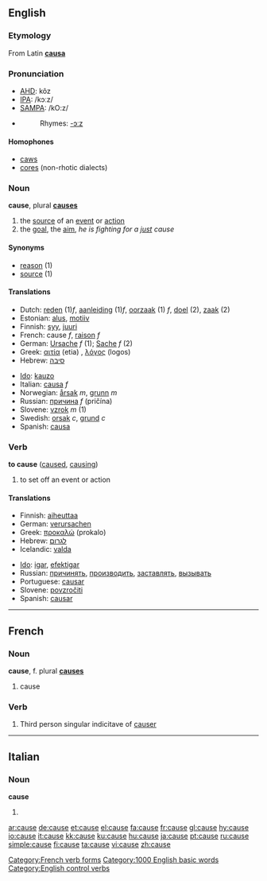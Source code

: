 ==English==

{{rank|truth|turn|hold|417|cause|close|England|sense}}

===Etymology===
From Latin '''[[causa]]'''

===Pronunciation===
*[[w:AHD|AHD]]: kôz
*[[w:IPA|IPA]]: /kɔːz/
*[[w:SAMPA|SAMPA]]: /kO:z/
*{{audio|en-us-cause.ogg|Audio (US)}}
*:Rhymes: [[Rhymes:English:-ɔːz|-ɔːz]]

====Homophones====
*[[caws]]
*[[cores]] (non-rhotic dialects)

===Noun===
'''cause''', plural '''[[causes]]'''
# the [[source]] of an [[event]] or [[action]]
# the [[goal]], the [[aim]], ''he is fighting for a [[just]] cause''

====Synonyms====
*[[reason]] (1)
*[[source]] (1)

====Translations====
{{top}}
*Dutch: [[reden]] (1)''f'', [[aanleiding]] (1)''f'', [[oorzaak]] (1) ''f'', [[doel]] (2), [[zaak]] (2)
*Estonian: [[alus#Estonian|alus]], [[motiiv]]
*Finnish: [[syy]], [[juuri]]
*French: cause ''f'', [[raison]] ''f''
*German: [[Ursache]] ''f'' (1); [[Sache]] ''f'' (2)
*Greek: [[αιτία]] (etia) {{f}}, [[λόγος]] (logos) {{m}}
*Hebrew: [[סיבה]] 
{{mid}}
*[[Ido]]: [[kauzo]]
*Italian: [[causa]] ''f''
*Norwegian: [[årsak]] ''m'', [[grunn]] ''m''
*Russian: [[причина]] ''f'' (pričína)
*Slovene: [[vzrok]] ''m'' (1)
*Swedish: [[orsak]] ''c'', [[grund]] ''c''
*Spanish: [[causa]]
{{bottom}}

===Verb===
'''to cause'''  ([[caused]], [[causing]])
#to set off an event or action

====Translations====
{{top}}
*Finnish: [[aiheuttaa]]
*German: [[verursachen]]
*Greek: [[προκαλώ]] (prokalo)
*Hebrew: [[לגרום]]
*Icelandic: [[valda]]
{{mid}}
*[[Ido]]: [[igar]], [[efektigar]]
*Russian: [[причинять]], [[производить]], [[заставлять]], [[вызывать]]
*Portuguese: [[causar]]
*Slovene: [[povzročiti]]
*Spanish: [[causar]]
{{bottom}}

----

==French==

===Noun===
'''cause''', f. plural '''[[causes]]'''
# cause

===Verb===
# Third person singular indicitave of [[causer]]
[[Category:French verb forms]]

----

==Italian==

===Noun===
'''cause''' {{f}}
# {{plural of|causa|lang=Italian}}

[[Category:1000 English basic words]]
[[Category:English control verbs]]

[[ar:cause]]
[[de:cause]]
[[et:cause]]
[[el:cause]]
[[fa:cause]]
[[fr:cause]]
[[gl:cause]]
[[hy:cause]]
[[io:cause]]
[[it:cause]]
[[kk:cause]]
[[ku:cause]]
[[hu:cause]]
[[ja:cause]]
[[pt:cause]]
[[ru:cause]]
[[simple:cause]]
[[fi:cause]]
[[ta:cause]]
[[vi:cause]]
[[zh:cause]]